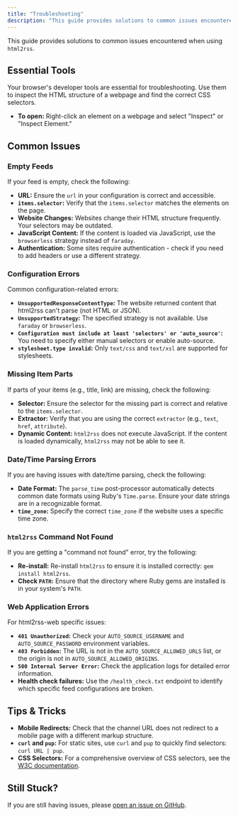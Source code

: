 ```yaml
---
title: "Troubleshooting"
description: "This guide provides solutions to common issues encountered when using html2rss."
---
```


This guide provides solutions to common issues encountered when using `html2rss`.

## Essential Tools

Your browser's developer tools are essential for troubleshooting. Use them to inspect the HTML structure of a webpage and find the correct CSS selectors.

- **To open:** Right-click an element on a webpage and select "Inspect" or "Inspect Element."

## Common Issues

### Empty Feeds

If your feed is empty, check the following:

- **URL:** Ensure the `url` in your configuration is correct and accessible.
- **`items.selector`:** Verify that the `items.selector` matches the elements on the page.
- **Website Changes:** Websites change their HTML structure frequently. Your selectors may be outdated.
- **JavaScript Content:** If the content is loaded via JavaScript, use the `browserless` strategy instead of `faraday`.
- **Authentication:** Some sites require authentication - check if you need to add headers or use a different strategy.

### Configuration Errors

Common configuration-related errors:

- **`UnsupportedResponseContentType`:** The website returned content that html2rss can't parse (not HTML or JSON).
- **`UnsupportedStrategy`:** The specified strategy is not available. Use `faraday` or `browserless`.
- **`Configuration must include at least 'selectors' or 'auto_source'`:** You need to specify either manual selectors or enable auto-source.
- **`stylesheet.type invalid`:** Only `text/css` and `text/xsl` are supported for stylesheets.

### Missing Item Parts

If parts of your items (e.g., title, link) are missing, check the following:

- **Selector:** Ensure the selector for the missing part is correct and relative to the `items.selector`.
- **Extractor:** Verify that you are using the correct `extractor` (e.g., `text`, `href`, `attribute`).
- **Dynamic Content:** `html2rss` does not execute JavaScript. If the content is loaded dynamically, `html2rss` may not be able to see it.

### Date/Time Parsing Errors

If you are having issues with date/time parsing, check the following:

- **Date Format:** The `parse_time` post-processor automatically detects common date formats using Ruby's `Time.parse`. Ensure your date strings are in a recognizable format.
- **`time_zone`:** Specify the correct `time_zone` if the website uses a specific time zone.

### `html2rss` Command Not Found

If you are getting a "command not found" error, try the following:

- **Re-install:** Re-install `html2rss` to ensure it is installed correctly: `gem install html2rss`.
- **Check `PATH`:** Ensure that the directory where Ruby gems are installed is in your system's `PATH`.

### Web Application Errors

For html2rss-web specific issues:

- **`401 Unauthorized`:** Check your `AUTO_SOURCE_USERNAME` and `AUTO_SOURCE_PASSWORD` environment variables.
- **`403 Forbidden`:** The URL is not in the `AUTO_SOURCE_ALLOWED_URLS` list, or the origin is not in `AUTO_SOURCE_ALLOWED_ORIGINS`.
- **`500 Internal Server Error`:** Check the application logs for detailed error information.
- **Health check failures:** Use the `/health_check.txt` endpoint to identify which specific feed configurations are broken.

## Tips & Tricks

- **Mobile Redirects:** Check that the channel URL does not redirect to a mobile page with a different markup structure.
- **`curl` and `pup`:** For static sites, use `curl` and `pup` to quickly find selectors: `curl URL | pup`.
- **CSS Selectors:** For a comprehensive overview of CSS selectors, see the [W3C documentation](https://www.w3.org/TR/selectors-4/#overview).

## Still Stuck?

If you are still having issues, please [open an issue on GitHub](https://github.com/html2rss/html2rss/issues).
